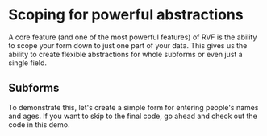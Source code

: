 
# Scoping for powerful abstractions

A core feature (and one of the most powerful features) of RVF is the ability to scope your form
down to just one part of your data.
This gives us the ability to create flexible abstractions for whole subforms or even just a single field.

## Subforms

<Row>
  <Col>
    To demonstrate this, let's create a simple form for entering people's names
    and ages. If you want to skip to the final code, go ahead and check out the
    code in this demo.
  </Col>
  <Col>
    <ScopingNameForm />
  </Col>
</Row>
